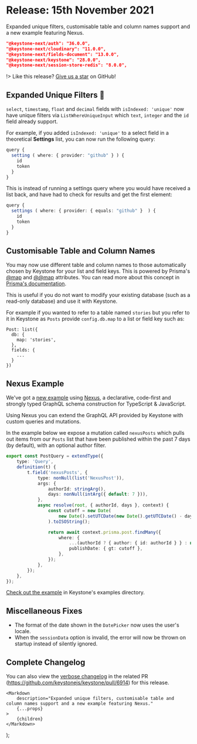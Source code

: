 
# Release: 15th November 2021

Expanded unique filters, customisable table and column names support and a new example featuring Nexus. <Emoji symbol="🪢" alt="Rope" />

```json
"@keystone-next/auth": "36.0.0",
"@keystone-next/cloudinary": "11.0.0",
"@keystone-next/fields-document": "13.0.0",
"@keystone-next/keystone": "28.0.0",
"@keystone-next/session-store-redis": "8.0.0",
```

!> Like this release? [Give us a star](https://github.com/keystonejs/keystone) on GitHub!

## Expanded Unique Filters 🔎

`select`, `timestamp`, `float` and `decimal` fields with `isIndexed: 'unique'` now have unique filters via `ListWhereUniqueInput` which `text`, `integer` and the `id` field already support.

For example, if you added `isIndexed: 'unique'` to a select field in a theoretical **Settings** list, you can now run the following query:

```ts
query {
  setting ( where: { provider: "github" } ) {
	id
	token
  }
}
```

This is instead of running a settings query where you would have received a list back, and have had to check for results and get the first element:

```ts
query {
  settings ( where: { provider: { equals: "github" }  ) {
	id
	token
  }
}
```

## Customisable Table and Column Names <Emoji symbol="📇" alt="Index cards" />

You may now use different table and column names to those automatically chosen by Keystone for your list and field keys. This is powered by Prisma's [@map](https://www.prisma.io/docs/reference/api-reference/prisma-schema-reference#map) and [@@map](https://www.prisma.io/docs/reference/api-reference/prisma-schema-reference#map) attributes. You can read more about this concept in [Prisma's documentation](https://www.prisma.io/docs/concepts/components/prisma-client/working-with-prismaclient/use-custom-model-and-field-names).

This is useful if you do not want to modify your existing database (such as a read-only database) and use it with Keystone.

For example if you wanted to refer to a table named `stories` but you refer to it in Keystone as `Posts` provide `config.db.map` to a list or field key such as:

```
Post: list({
  db: {
    map: 'stories',
  },
  fields: {
    ...
  }
})
```

## Nexus Example <Emoji symbol="🪢" alt="Rope" />

We've got a [new example](https://github.com/keystonejs/keystone/tree/main/examples/extend-graphql-schema-nexus) using [Nexus](https://nexusjs.org/), a declarative, code-first and strongly typed GraphQL schema construction for TypeScript & JavaScript.

Using Nexus you can extend the GraphQL API provided by Keystone with custom queries and mutations.

In the example below we expose a mutation called `nexusPosts` which pulls out items from our `Posts` list that have been published within the past 7 days (by default), with an optional author filter.

```ts
export const PostQuery = extendType({
	type: 'Query',
	definition(t) {
		t.field('nexusPosts', {
			type: nonNull(list('NexusPost')),
			args: {
				authorId: stringArg(),
				days: nonNull(intArg({ default: 7 })),
			},
			async resolve(root, { authorId, days }, context) {
				const cutoff = new Date(
					new Date().setUTCDate(new Date().getUTCDate() - days)
				).toISOString();

				return await context.prisma.post.findMany({
					where: {
						...(authorId ? { author: { id: authorId } } : null),
						publishDate: { gt: cutoff },
					},
				});
			},
		});
	},
});
```

[Check out the example](https://github.com/keystonejs/keystone/tree/main/examples/extend-graphql-schema-nexus) in Keystone's examples directory.

## Miscellaneous Fixes <Emoji symbol="⚙️" alt="Gear" />

- The format of the date shown in the `DatePicker` now uses the user's locale.
- When the `sessionData` option is invalid, the error will now be thrown on startup instead of silently ignored.

## Complete Changelog <Emoji symbol="📜" alt="Scroll" />

You can also view the [verbose changelog](https://github.com/keystonejs/keystone/pull/6914) in the related PR (https://github.com/keystonejs/keystone/pull/6914) for this release.

	<Markdown
		description="Expanded unique filters, customisable table and column names support and a new example featuring Nexus."
		{...props}
	>
		{children}
	</Markdown>
);

